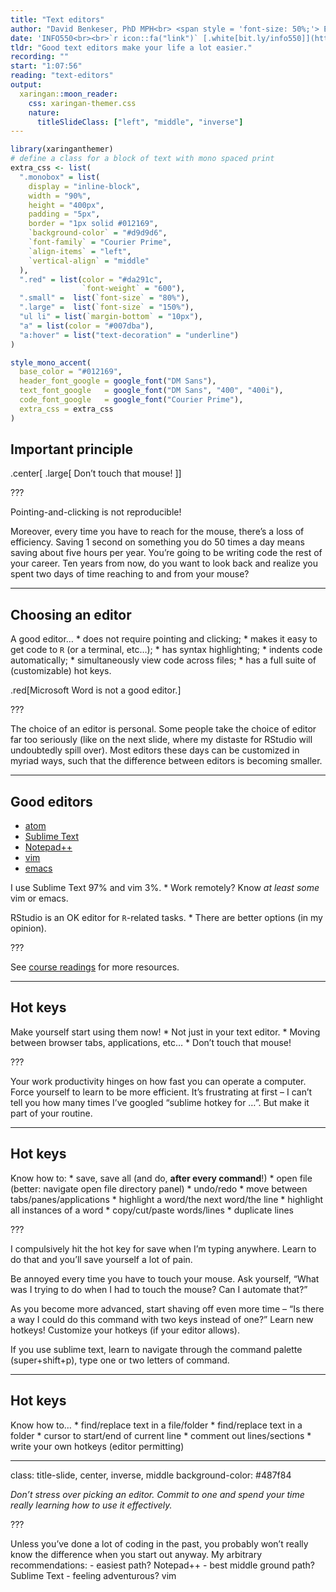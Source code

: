 ```yaml
---
title: "Text editors"
author: "David Benkeser, PhD MPH<br> <span style = 'font-size: 50%;'> Emory University<br> Department of Biostatistics and Bioinformatics </span>"
date: 'INFO550<br><br>`r icon::fa("link")` [.white[bit.ly/info550]](https://bit.ly/info550) <br> `r icon::fa("book")` [.white[Additional reading]](https://benkeser.github.io/info550/readings#text-editors)'
tldr: "Good text editors make your life a lot easier."
recording: ""
start: "1:07:56"
reading: "text-editors"
output:
  xaringan::moon_reader:
    css: xaringan-themer.css
    nature: 
      titleSlideClass: ["left", "middle", "inverse"]
---
```


```r
library(xaringanthemer)
# define a class for a block of text with mono spaced print
extra_css <- list(
  ".monobox" = list(
    display = "inline-block", 
    width = "90%",
    height = "400px",
    padding = "5px",
    border = "1px solid #012169",
    `background-color` = "#d9d9d6",
    `font-family` = "Courier Prime",
    `align-items` = "left",
    `vertical-align` = "middle"
  ),
  ".red" = list(color = "#da291c",
                `font-weight` = "600"),
  ".small" =  list(`font-size` = "80%"),
  ".large" =  list(`font-size` = "150%"),
  "ul li" = list(`margin-bottom` = "10px"),
  "a" = list(color = "#007dba"),
  "a:hover" = list("text-decoration" = "underline")
)

style_mono_accent(
  base_color = "#012169",
  header_font_google = google_font("DM Sans"),
  text_font_google   = google_font("DM Sans", "400", "400i"),
  code_font_google   = google_font("Courier Prime"),
  extra_css = extra_css
)
```
<style type="text/css">
.remark-slide-content {
    font-size: 23px
}
</style>

## Important principle 

.center[
  .large[
    Don't touch that mouse!
  ]
]

???

Pointing-and-clicking is not reproducible! 

Moreover, every time you have to reach for the mouse, there's a 
loss of efficiency. Saving 1 second on something you do 50 times a
day means saving about five hours per year. You're going to be writing
code the rest of your career. Ten years from now, do you want to look
back and realize you spent two days of time reaching to and from your mouse?

---

## Choosing an editor

A good editor...
* does not require pointing and clicking;
* makes it easy to get code to `R` (or a terminal, etc...);
* has syntax highlighting;
* indents code automatically;
* simultaneously view code across files; 
* has a full suite of (customizable) hot keys.

.red[Microsoft Word is not a good editor.]

???

The choice of an editor is personal. Some people take the choice of editor
far too seriously (like on the next slide, where my distaste for RStudio will
undoubtedly spill over). Most editors these days can be customized in myriad ways, 
such that the difference between editors is becoming smaller. 

---

## Good editors

* [atom](https://atom.io/)
* [Sublime Text](https://www.sublimetext.com/)
* [Notepad++](https://notepad-plus-plus.org/downloads/)
* [vim](https://www.vim.org/)
* [emacs](https://www.gnu.org/software/emacs/)

I use Sublime Text 97% and vim 3%. 
* Work remotely? Know *at least some* vim or emacs.

RStudio is an OK editor for `R`-related tasks. 
* There are better options (in my opinion). 

???

See [course readings](https://benkeser.github.io/info550/readings#text-editors) for more resources. 

---

## Hot keys

Make yourself start using them now!
* Not just in your text editor.
* Moving between browser tabs, applications, etc...
* Don't touch that mouse!

???

Your work productivity hinges on how fast you can operate a computer. 
Force yourself to learn to be more efficient. It's frustrating at first --
I can't tell you how many times I've googled "sublime hotkey for ...". 
But make it part of your routine. 

---

## Hot keys

Know how to:
* save, save all (and do, __after every command__!)
* open file (better: navigate open file directory panel)
* undo/redo
* move between tabs/panes/applications
* highlight a word/the next word/the line
* highlight all instances of a word
* copy/cut/paste words/lines
* duplicate lines

???

I compulsively hit the hot key for save when I'm typing anywhere. Learn to 
do that and you'll save yourself a lot of pain. 

Be annoyed every time you have to touch your mouse. Ask yourself, "What was
I trying to do when I had to touch the mouse? Can I automate that?" 

As you become more advanced, start shaving off even more time -- "Is there a 
way I could do this command with two keys instead of one?" Learn new hotkeys!
Customize your hotkeys (if your editor allows). 

If you use sublime text, learn to navigate through the command palette 
(super+shift+p), type one or two letters of command.

---

## Hot keys

Know how to...
* find/replace text in a file/folder
* find/replace text in a folder
* cursor to start/end of current line
* comment out lines/sections
* write your own hotkeys (editor permitting)

---
class: title-slide, center, inverse, middle
background-color: #487f84

*Don't stress over picking an editor. Commit to one and spend your time really learning how to use it effectively.*

???

Unless you've done a lot of coding in the past, you probably won't really know
the difference when you start out anyway. My arbitrary recommendations:
- easiest path? Notepad++
- best middle ground path? Sublime Text
- feeling adventurous? vim
